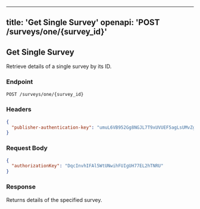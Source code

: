 
---
title: 'Get Single Survey'
openapi: 'POST /surveys/one/{survey_id}'
---

## Get Single Survey

Retrieve details of a single survey by its ID.

### Endpoint
```bash
POST /surveys/one/{survey_id}
```

### Headers
```json
{
  "publisher-authentication-key": "umuL6VB952Gg8NGJL7T9xUVUEF5agLsUMvZgexw4"
}
```

### Request Body
```json
{
  "authorizationKey": "DqcInvhIFAl5WtUNwihFUIgUH77EL2hTNRU"
}
```

### Response
Returns details of the specified survey.
